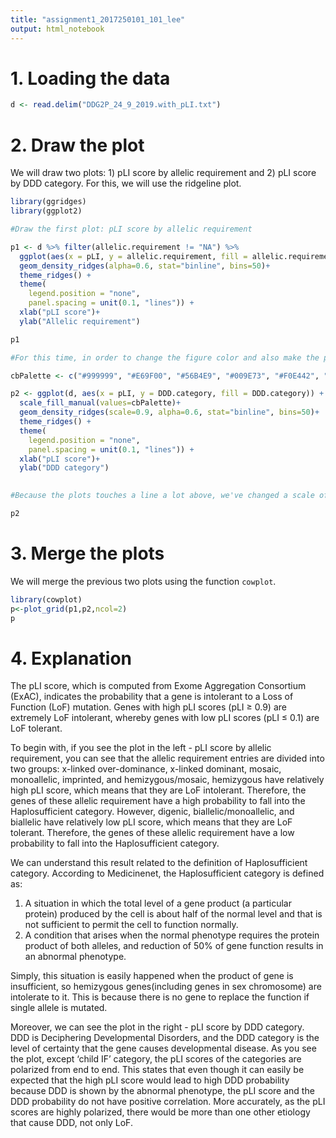 ```yaml
---
title: "assignment1_2017250101_101_lee"
output: html_notebook
---
```


# 1. Loading the data

```r
d <- read.delim("DDG2P_24_9_2019.with_pLI.txt")
```

# 2. Draw the plot

We will draw two plots: 1) pLI score by allelic requirement and 2) pLI score by DDD category.
For this, we will use the ridgeline plot.

```r
library(ggridges)
library(ggplot2)

#Draw the first plot: pLI score by allelic requirement

p1 <- d %>% filter(allelic.requirement != "NA") %>%
  ggplot(aes(x = pLI, y = allelic.requirement, fill = allelic.requirement)) +
  geom_density_ridges(alpha=0.6, stat="binline", bins=50)+
  theme_ridges() + 
  theme(
    legend.position = "none",
    panel.spacing = unit(0.1, "lines")) +
  xlab("pLI score")+
  ylab("Allelic requirement")

p1
```


```r
#For this time, in order to change the figure color and also make the plot colorblind friendly, lets define the cbPalette and use it to fill the figure.

cbPalette <- c("#999999", "#E69F00", "#56B4E9", "#009E73", "#F0E442", "#0072B2", "#D55E00", "#CC79A7")

p2 <- ggplot(d, aes(x = pLI, y = DDD.category, fill = DDD.category)) +
  scale_fill_manual(values=cbPalette)+
  geom_density_ridges(scale=0.9, alpha=0.6, stat="binline", bins=50)+
  theme_ridges() + 
  theme(
    legend.position = "none",
    panel.spacing = unit(0.1, "lines")) +
  xlab("pLI score")+
  ylab("DDD category")
  

#Because the plots touches a line a lot above, we've changed a scale of the plot to 0.9. Scale, one of the aesthetics, is a scaling factor to scale the height of the ridgelines relative to the spacing between them. A value of 1 indicates that the maximum point of any ridgeline touches the baseline right above, assuming even spacing between baselines.

p2
```

# 3. Merge the plots

We will merge the previous two plots using the function `cowplot`.
```r
library(cowplot)
p<-plot_grid(p1,p2,ncol=2)
p
```

# 4. Explanation

The pLI score, which is computed from Exome Aggregation Consortium (ExAC), indicates the probability that a gene is intolerant to a Loss of Function (LoF) mutation. Genes with high pLI scores (pLI ≥ 0.9) are extremely LoF intolerant, whereby genes with low pLI scores (pLI ≤ 0.1) are LoF tolerant.

To begin with, if you see the plot in the left - pLI score by allelic requirement, you can see that the allelic requirement entries are divided into two groups: x-linked over-dominance, x-linked dominant, mosaic, monoallelic, imprinted, and hemizygous/mosaic, hemizygous have relatively high pLI score, which means that they are LoF intolerant. Therefore, the genes of these allelic requirement have a high probability to fall into the Haplosufficient category. 
However, digenic, biallelic/monoallelic, and biallelic have relatively low pLI score, which means that they are LoF tolerant. Therefore, the genes of these allelic requirement have a low probability to fall into the Haplosufficient category. 

We can understand this result related to the definition of Haplosufficient category. According to Medicinenet, the Haplosufficient category is defined as:

1. A situation in which the total level of a gene product (a particular protein) produced by the cell is about half of the normal level and that is not sufficient to permit the cell to function normally. 
2. A condition that arises when the normal phenotype requires the protein product of both alleles, and reduction of 50% of gene function results in an abnormal phenotype.

Simply, this situation is easily happened when the product of gene is insufficient, so hemizygous genes(including genes in sex chromosome) are intolerate to it. This is because there is no gene to replace the function if single allele is mutated.

Moreover, we can see the plot in the right - pLI score by DDD category. DDD is Deciphering Developmental Disorders, and the DDD category is the level of certainty that the gene causes developmental disease. As you see the plot, except 'child IF' category, the pLI scores of the categories are polarized from end to end. This states that even though it can easily be expected that the high pLI score would lead to high DDD probability because DDD is shown by the abnormal phenotype, the pLI score and the DDD probability do not have positive correlation. More accurately, as the pLI scores are highly polarized, there would be more than one other etiology that cause DDD, not only LoF.
